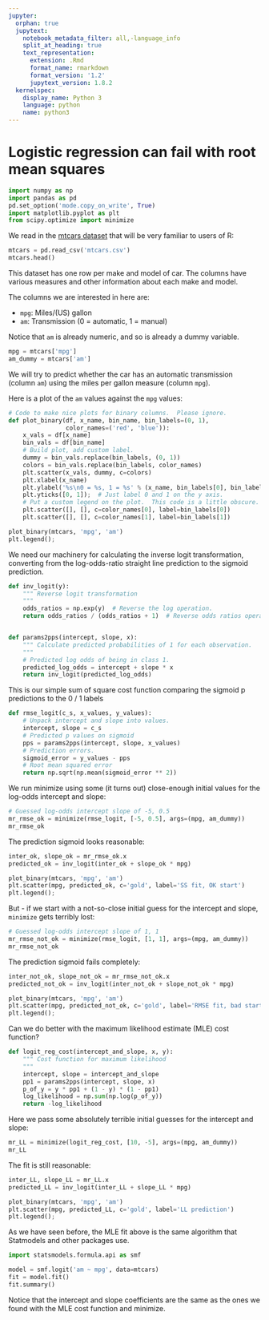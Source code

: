 ```yaml
---
jupyter:
  orphan: true
  jupytext:
    notebook_metadata_filter: all,-language_info
    split_at_heading: true
    text_representation:
      extension: .Rmd
      format_name: rmarkdown
      format_version: '1.2'
      jupytext_version: 1.8.2
  kernelspec:
    display_name: Python 3
    language: python
    name: python3
---
```


# Logistic regression can fail with root mean squares

```python
import numpy as np
import pandas as pd
pd.set_option('mode.copy_on_write', True)
import matplotlib.pyplot as plt
from scipy.optimize import minimize
```

We read in the [mtcars
dataset](https://www.rdocumentation.org/packages/datasets/versions/3.6.2/topics/mtcars)
that will be very familiar to users of R:

```python
mtcars = pd.read_csv('mtcars.csv')
mtcars.head()
```

This dataset has one row per make and model of car.  The columns have various
measures and other information about each make and model.

The columns we are interested in here are:

* `mpg`: Miles/(US) gallon
* `am`: Transmission (0 = automatic, 1 = manual)

Notice that `am` is already numeric, and so is already a dummy variable.

```python
mpg = mtcars['mpg']
am_dummy = mtcars['am']
```

We will try to predict whether the car has an automatic transmission (column
`am`) using the miles per gallon measure (column `mpg`).

Here is a plot of the `am` values against the `mpg` values:

```python
# Code to make nice plots for binary columns.  Please ignore.
def plot_binary(df, x_name, bin_name, bin_labels=(0, 1),
                color_names=('red', 'blue')):
    x_vals = df[x_name]
    bin_vals = df[bin_name]
    # Build plot, add custom label.
    dummy = bin_vals.replace(bin_labels, (0, 1))
    colors = bin_vals.replace(bin_labels, color_names)
    plt.scatter(x_vals, dummy, c=colors)
    plt.xlabel(x_name)
    plt.ylabel('%s\n0 = %s, 1 = %s' % (x_name, bin_labels[0], bin_labels[1]))
    plt.yticks([0, 1]);  # Just label 0 and 1 on the y axis.
    # Put a custom legend on the plot.  This code is a little obscure.
    plt.scatter([], [], c=color_names[0], label=bin_labels[0])
    plt.scatter([], [], c=color_names[1], label=bin_labels[1])
```

```python
plot_binary(mtcars, 'mpg', 'am')
plt.legend();
```

We need our machinery for calculating the inverse logit transformation,
converting from the log-odds-ratio straight line prediction to the sigmoid
prediction.

```python
def inv_logit(y):
    """ Reverse logit transformation
    """
    odds_ratios = np.exp(y)  # Reverse the log operation.
    return odds_ratios / (odds_ratios + 1)  # Reverse odds ratios operation.


def params2pps(intercept, slope, x):
    """ Calculate predicted probabilities of 1 for each observation.
    """
    # Predicted log odds of being in class 1.
    predicted_log_odds = intercept + slope * x
    return inv_logit(predicted_log_odds)
```

This is our simple sum of square cost function comparing the sigmoid p
predictions to the 0 / 1 labels

```python
def rmse_logit(c_s, x_values, y_values):
    # Unpack intercept and slope into values.
    intercept, slope = c_s
    # Predicted p values on sigmoid
    pps = params2pps(intercept, slope, x_values)
    # Prediction errors.
    sigmoid_error = y_values - pps
    # Root mean squared error
    return np.sqrt(np.mean(sigmoid_error ** 2))
```

We run minimize using some (it turns out) close-enough initial values for the
log-odds intercept and slope:

```python
# Guessed log-odds intercept slope of -5, 0.5
mr_rmse_ok = minimize(rmse_logit, [-5, 0.5], args=(mpg, am_dummy))
mr_rmse_ok
```

The prediction sigmoid looks reasonable:

```python
inter_ok, slope_ok = mr_rmse_ok.x
predicted_ok = inv_logit(inter_ok + slope_ok * mpg)
```

```python
plot_binary(mtcars, 'mpg', 'am')
plt.scatter(mpg, predicted_ok, c='gold', label='SS fit, OK start')
plt.legend();
```

But - if we start with a not-so-close initial guess for the intercept and
slope, `minimize` gets terribly lost:

```python
# Guessed log-odds intercept slope of 1, 1
mr_rmse_not_ok = minimize(rmse_logit, [1, 1], args=(mpg, am_dummy))
mr_rmse_not_ok
```

The prediction sigmoid fails completely:

```python
inter_not_ok, slope_not_ok = mr_rmse_not_ok.x
predicted_not_ok = inv_logit(inter_not_ok + slope_not_ok * mpg)
```

```python
plot_binary(mtcars, 'mpg', 'am')
plt.scatter(mpg, predicted_not_ok, c='gold', label='RMSE fit, bad start')
plt.legend();
```

Can we do better with the maximum likelihood estimate (MLE) cost function?

```python
def logit_reg_cost(intercept_and_slope, x, y):
    """ Cost function for maximum likelihood
    """
    intercept, slope = intercept_and_slope
    pp1 = params2pps(intercept, slope, x)
    p_of_y = y * pp1 + (1 - y) * (1 - pp1)
    log_likelihood = np.sum(np.log(p_of_y))
    return -log_likelihood
```

Here we pass some absolutely terrible initial guesses for the intercept and slope:

```python
mr_LL = minimize(logit_reg_cost, [10, -5], args=(mpg, am_dummy))
mr_LL
```

The fit is still reasonable:

```python
inter_LL, slope_LL = mr_LL.x
predicted_LL = inv_logit(inter_LL + slope_LL * mpg)
```

```python
plot_binary(mtcars, 'mpg', 'am')
plt.scatter(mpg, predicted_LL, c='gold', label='LL prediction')
plt.legend();
```

As we have seen before, the MLE fit above is the same algorithm that
Statmodels and other packages use.

```python
import statsmodels.formula.api as smf
```

```python
model = smf.logit('am ~ mpg', data=mtcars)
fit = model.fit()
fit.summary()
```

Notice that the intercept and slope coefficients are the same as the ones we
found with the MLE cost function and minimize.
